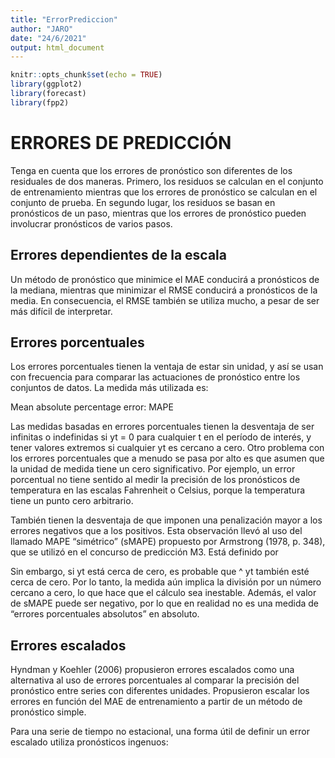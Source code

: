 ```yaml
---
title: "ErrorPrediccion"
author: "JARO"
date: "24/6/2021"
output: html_document
---
```


```r
knitr::opts_chunk$set(echo = TRUE)
library(ggplot2)
library(forecast)
library(fpp2)
```

# ERRORES DE PREDICCIÓN

Tenga en cuenta que los errores de pronóstico son diferentes de los residuales de dos maneras. Primero, los residuos se calculan en el conjunto de entrenamiento mientras que los errores de pronóstico se calculan en el conjunto de prueba. En segundo lugar, los residuos se basan en pronósticos de un paso, mientras que los errores de pronóstico pueden involucrar pronósticos de varios pasos.

## Errores dependientes de la escala

Un método de pronóstico que minimice el MAE conducirá a pronósticos de la mediana, mientras que minimizar el RMSE conducirá a pronósticos de la media. En consecuencia, el RMSE también se utiliza mucho, a pesar de ser más difícil de interpretar. 

## Errores porcentuales 

Los errores porcentuales tienen la ventaja de estar sin unidad, y así se usan con frecuencia para comparar las actuaciones de pronóstico entre los conjuntos de datos. La medida más utilizada es: 

Mean absolute percentage error: MAPE

Las medidas basadas en errores porcentuales tienen la desventaja de ser infinitas o indefinidas si yt = 0 para cualquier t en el período de interés, y tener valores extremos si cualquier yt es cercano a cero. Otro problema con los errores porcentuales que a menudo se pasa por alto es que asumen que la unidad de medida tiene un cero significativo. Por ejemplo, un error porcentual no tiene sentido al medir la precisión de los pronósticos de temperatura en las escalas Fahrenheit o Celsius, porque la temperatura tiene un punto cero arbitrario.

También tienen la desventaja de que imponen una penalización mayor a los errores negativos que a los positivos. Esta observación llevó al uso del llamado MAPE “simétrico” (sMAPE) propuesto por Armstrong (1978, p. 348), que se utilizó en el concurso de predicción M3. Está definido por

Sin embargo, si yt está cerca de cero, es probable que ^ yt también esté cerca de cero. Por lo tanto, la medida aún implica la división por un número cercano a cero, lo que hace que el cálculo sea inestable. Además, el valor de sMAPE puede ser negativo, por lo que en realidad no es una medida de "errores porcentuales absolutos" en absoluto. 


## Errores escalados
Hyndman y Koehler (2006) propusieron errores escalados como una alternativa al uso de errores porcentuales al comparar la precisión del pronóstico entre series con diferentes unidades. Propusieron escalar los errores en función del MAE de entrenamiento a partir de un método de pronóstico simple.

Para una serie de tiempo no estacional, una forma útil de definir un error escalado utiliza pronósticos ingenuos: 











